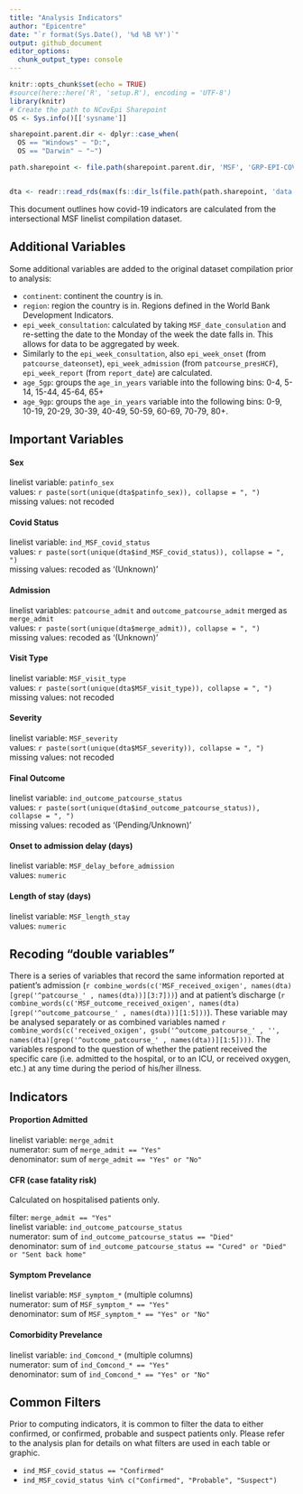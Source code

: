 ```yaml
---
title: "Analysis Indicators"
author: "Epicentre"
date: "`r format(Sys.Date(), '%d %B %Y')`"
output: github_document
editor_options:
  chunk_output_type: console
---
```


```r

knitr::opts_chunk$set(echo = TRUE)
#source(here::here('R', 'setup.R'), encoding = 'UTF-8')
library(knitr)
# Create the path to NCovEpi Sharepoint
OS <- Sys.info()[['sysname']]

sharepoint.parent.dir <- dplyr::case_when(
  OS == "Windows" ~ "D:", 
  OS == "Darwin" ~ "~")

path.sharepoint <- file.path(sharepoint.parent.dir, 'MSF', 'GRP-EPI-COVID-19 - NCoVEpi')


dta <- readr::read_rds(max(fs::dir_ls(file.path(path.sharepoint, 'data', 'linelist', 'world'), regexp = "[.]rds$")))

```

This document outlines how covid-19 indicators are calculated from the intersectional MSF linelist compilation dataset.


## Additional Variables

Some additional variables are added to the original dataset compilation prior to analysis:

- `continent`: continent the country is in.
- `region`: region the country is in. Regions defined in the World Bank Development Indicators.
- `epi_week_consultation`: calculated by taking `MSF_date_consulation` and re-setting the date to the Monday of the week the date falls in. This allows for data to be aggregated by week.
- Similarly to the `epi_week_consultation`, also `epi_week_onset` (from `patcourse_dateonset`), `epi_week_admission` (from `patcourse_presHCF`), `epi_week_report` (from `report_date`) are calculated.
- `age_5gp`: groups the `age_in_years` variable into the following bins: 0-4, 5-14, 15-44, 45-64, 65+
- `age_9gp`: groups the `age_in_years` variable into the following bins: 0-9, 10-19, 20-29, 30-39, 40-49, 50-59, 60-69, 70-79, 80+.


## Important Variables

#### Sex

linelist variable: `patinfo_sex`  
values: `r paste(sort(unique(dta$patinfo_sex)), collapse = ", ")`  
missing values: not recoded

#### Covid Status

linelist variable: `ind_MSF_covid_status`  
values: `r paste(sort(unique(dta$ind_MSF_covid_status)), collapse = ", ")`  
missing values: recoded as '(Unknown)'

#### Admission

linelist variables: `patcourse_admit` and `outcome_patcourse_admit` merged as `merge_admit`  
values: `r paste(sort(unique(dta$merge_admit)), collapse = ", ")`  
missing values: recoded as '(Unknown)'


#### Visit Type

linelist variable: `MSF_visit_type`  
values: `r paste(sort(unique(dta$MSF_visit_type)), collapse = ", ")`  
missing values: not recoded

#### Severity

linelist variable: `MSF_severity`  
values: `r paste(sort(unique(dta$MSF_severity)), collapse = ", ")`  
missing values: not recoded

#### Final Outcome

linelist variable: `ind_outcome_patcourse_status`  
values: `r paste(sort(unique(dta$ind_outcome_patcourse_status)), collapse = ", ")`  
missing values: recoded as '(Pending/Unknown)'

#### Onset to admission delay (days)

linelist variable: `MSF_delay_before_admission`  
values: `numeric`

#### Length of stay (days)

linelist variable: `MSF_length_stay`  
values: `numeric`


## Recoding "double variables"
There is a series of variables that record the same information reported at patient's admission (``r combine_words(c('MSF_received_oxigen', names(dta)[grep('^patcourse_' , names(dta))][3:7]))``) and at patient's discharge (``r combine_words(c('MSF_outcome_received_oxigen', names(dta)[grep('^outcome_patcourse_' , names(dta))][1:5]))``). These variable may be analysed separately or as combined variables named ``r combine_words(c('received_oxigen', gsub('^outcome_patcourse_' , '', names(dta)[grep('^outcome_patcourse_' , names(dta))][1:5])))``. The variables respond to the question of whether the patient received the specific care (i.e. admitted to the hospital, or to an ICU, or received oxygen, etc.) at any time during the period of his/her illness.


## Indicators

#### Proportion Admitted

linelist variable: `merge_admit`  
numerator: sum of `merge_admit == "Yes"`  
denominator: sum of `merge_admit == "Yes" or "No"`

#### CFR (case fatality risk)

Calculated on hospitalised patients only.

filter: `merge_admit == "Yes"`  
linelist variable: `ind_outcome_patcourse_status`  
numerator: sum of `ind_outcome_patcourse_status == "Died"`  
denominator: sum of `ind_outcome_patcourse_status == "Cured" or "Died" or "Sent back home"`

#### Symptom Prevelance

linelist variable: `MSF_symptom_*` (multiple columns)  
numerator: sum of `MSF_symptom_* == "Yes"`  
denominator: sum of `MSF_symptom_* == "Yes" or "No"`

#### Comorbidity Prevelance

linelist variable: `ind_Comcond_*` (multiple columns)  
numerator: sum of `ind_Comcond_* == "Yes"`  
denominator: sum of `ind_Comcond_* == "Yes" or "No"`

## Common Filters

Prior to computing indicators, it is common to filter the data to either confirmed, or confirmed, probable and suspect patients only. Please refer to the analysis plan for details on what filters are used in each table or graphic.

- `ind_MSF_covid_status == "Confirmed"`
- `ind_MSF_covid_status %in% c("Confirmed", "Probable", "Suspect")`

<br>
